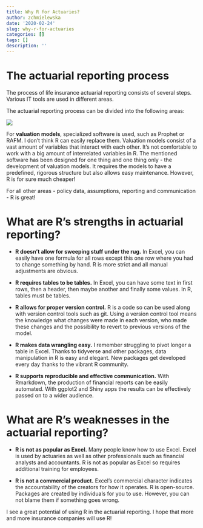 ```yaml
---
title: Why R for Actuaries?
author: zchmielewska
date: '2020-02-24'
slug: why-r-for-actuaries
categories: []
tags: []
description: ''
---
```


# The actuarial reporting process

The process of life insurance actuarial reporting consists of several steps.
Various IT tools are used in different areas.

The actuarial reporting process can be divided into the following areas:

![](https://raw.githubusercontent.com/zchmielewska/actuaryr-webpage/master/content/img/actuarial-reporting.png)

For **valuation models**, specialized software is used, such as Prophet or RAFM.
I don't think R can easily replace them. 
Valuation models consist of a vast amount of variables that interact with each other. 
It's not comfortable to work with a big amount of interrelated variables in R. 
The mentioned software has been designed for one thing and one thing only - 
the development of valuation models. 
It requires the models to have a predefined, rigorous structure
but also allows easy maintenance. However, R is for sure much cheaper!

For all other areas - policy data, assumptions, reporting and communication - 
R is great!

# What are R's strengths in actuarial reporting?

* **R doesn't allow for sweeping stuff under the rug.**
In Excel, you can easily have one formula for all rows except this one row where you had to change something by hand. R is more strict and all manual adjustments are obvious.

* **R requires tables to be tables.** In Excel, you can have some text in first rows, then a header, then maybe another and finally some values. In R, tables must be tables.

* **R allows for proper version control.**
R is a code so can be used along with version control tools such as git. 
Using a version control tool means 
the knowledge what changes were made in each version, who made these changes 
and the possibility to revert to previous versions of the model.

* **R makes data wrangling easy.**
I remember struggling to pivot longer a table in Excel. 
Thanks to tidyverse and other packages, data manipulation in R is easy and elegant. 
New packages get developed every day thanks to the vibrant R community.

* **R supports reproducible and effective communication.**
With Rmarkdown, the production of financial reports can be easily automated. 
With ggplot2 and Shiny apps the results can be effectively passed on 
to a wider audience.

# What are R's weaknesses in the actuarial reporting?

* **R is not as popular as Excel.**
Many people know how to use Excel. 
Excel is used by actuaries as well as other professionals 
such as financial analysts and accountants.
R is not as popular as Excel so requires additional training for employees.

* **R is not a commercial product.**
Excel's commercial character indicates the accountability of the creators
for how it operates. R is open-source. 
Packages are created by individuals for you to use. 
However, you can not blame them if something goes wrong.

I see a great potential of using R in the actuarial reporting.
I hope that more and more insurance companies will use R!